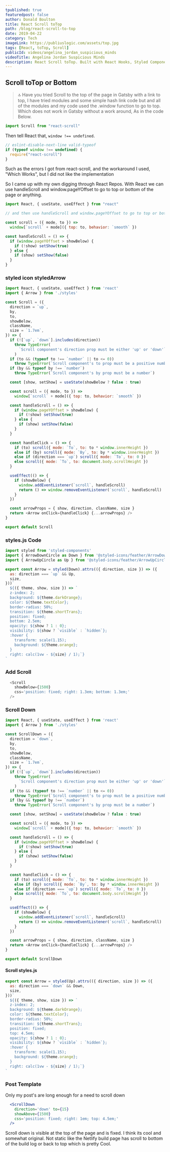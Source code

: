 ```yaml
---
tpublished: true
featuredpost: false
author: Donald Boulton
title: React Scroll toTop
path: /blog/react-scroll-to-top
date: 2019-04-22
category: Tech
imageLink: https://publiuslogic.com/assets/top.jpg
tags: [React, toTop, Scroll]
publicId: videos/angelina_jordan_suspicious_minds
videoTitle: Angelina Jordan Suspicious Minds
description: React Scroll toTop. Built with React Hooks, Styled Components and Love
---
```


## Scroll toTop or Bottom

> 🔝 Have you tried Scroll to the top of the page in Gatsby with a link to top, I have tried modules and some simple hash link code but and all of the modules and my code used the .window function to go to top.
> Which does not work in Gatsby without a work around, As in the code Below.

```js:title=src/page/page.jsx {1,9,15,19}
import Scroll from "react-scroll"
```

Then tell React that, `window !== undefined`.

```js:title=src/page/page.jsx {1,9,15,19}
// eslint-disable-next-line valid-typeof
if (typeof window !== undefined) {
  require("react-scroll")
}
```

<Section>

Such as the errors I got from react-scroll, and the workaround I used, "Which Works", but I did not like the implementation

So I came up with my own digging through React Repos. With React we can use handleScroll and window.pageYOffset to go to top or bottom of the page or anything.

</Section>

```jsx:title=src/components/scroll.js {1,9,15,19}
import React, { useState, useEffect } from "react"

// and then use handleScroll and window.pageYOffset to go to top or bottom

const scroll = ({ mode, to }) =>
  window[`scroll` + mode]({ top: to, behavior: `smooth` })

const handleScroll = () => {
  if (window.pageYOffset > showBelow) {
    if (!show) setShow(true)
  } else {
    if (show) setShow(false)
  }
}
```

### styled icon styledArrow

```jsx:title=src/styles/style.js {1,9,15,19}
import React, { useState, useEffect } from 'react'
import { Arrow } from './styles'

const Scroll = ({
  direction = `up`,
  by,
  to,
  showBelow,
  className,
  size = `1.7em`,
}) => {
  if (![`up`, `down`].includes(direction))
    throw TypeError(
      `Scroll component's direction prop must be either 'up' or 'down'`
    )
  if (to && (typeof to !== `number` || to <= 0))
    throw TypeError(`Scroll component's to prop must be a positive number`)
  if (by && typeof by !== `number`)
    throw TypeError(`Scroll component's by prop must be a number`)

  const [show, setShow] = useState(showBelow ? false : true)

  const scroll = ({ mode, to }) =>
    window[`scroll` + mode]({ top: to, behavior: `smooth` })

  const handleScroll = () => {
    if (window.pageYOffset > showBelow) {
      if (!show) setShow(true)
    } else {
      if (show) setShow(false)
    }
  }

  const handleClick = () => {
    if (to) scroll({ mode: `To`, to: to * window.innerHeight })
    else if (by) scroll({ mode: `By`, to: by * window.innerHeight })
    else if (direction === `up`) scroll({ mode: `To`, to: 0 })
    else scroll({ mode: `To`, to: document.body.scrollHeight })
  }

  useEffect(() => {
    if (showBelow) {
      window.addEventListener(`scroll`, handleScroll)
      return () => window.removeEventListener(`scroll`, handleScroll)
    }
  })

  const arrowProps = { show, direction, className, size }
  return <Arrow onClick={handleClick} {...arrowProps} />
}

export default Scroll

```

### styles.js Code

```jsx:title=src/styles/style.js {1,9,15,19}
import styled from 'styled-components'
import { ArrowDownCircle as Down } from '@styled-icons/feather/ArrowDownCircle'
import { ArrowUpCircle as Up } from '@styled-icons/feather/ArrowUpCircle'

export const Arrow = styled(Down).attrs(({ direction, size }) => ({
  as: direction === `up` && Up,
  size,
}))`
  ${({ theme, show, size }) => `
  z-index: 2;
  background: ${theme.darkOrange};
  color: ${theme.textColor};
  border-radius: 50%;
  transition: ${theme.shortTrans};
  position: fixed;
  bottom: 2.5em;
  opacity: ${show ? 1 : 0};
  visibility: ${show ? `visible` : `hidden`};
  :hover {
    transform: scale(1.15);
    background: ${theme.orange};
  }
  right: calc(1vw - ${size} / 1);`}
`
```

### Add Scroll

```jsx:title=src/components/scroll.js {1,9,15,19}
  <Scroll
    showBelow={1500}
    css='position: fixed; right: 1.3em; bottom: 1.3em;'
  />
```

### Scroll Down

```jsx:title=src/components/scrollDown.js {1,9,15,19}
import React, { useState, useEffect } from 'react'
import { Arrow } from './styles'

const ScrollDown = ({
  direction = `down`,
  by,
  to,
  showBelow,
  className,
  size = `1.7em`,
}) => {
  if (![`up`, `down`].includes(direction))
    throw TypeError(
      `Scroll component's direction prop must be either 'up' or 'down'`
    )
  if (to && (typeof to !== `number` || to <= 0))
    throw TypeError(`Scroll component's to prop must be a positive number`)
  if (by && typeof by !== `number`)
    throw TypeError(`Scroll component's by prop must be a number`)

  const [show, setShow] = useState(showBelow ? false : true)

  const scroll = ({ mode, to }) =>
    window[`scroll` + mode]({ top: to, behavior: `smooth` })

  const handleScroll = () => {
    if (window.pageYOffset > showBelow) {
      if (!show) setShow(true)
    } else {
      if (show) setShow(false)
    }
  }

  const handleClick = () => {
    if (to) scroll({ mode: `To`, to: to * window.innerHeight })
    else if (by) scroll({ mode: `By`, to: by * window.innerHeight })
    else if (direction === `up`) scroll({ mode: `To`, to: 0 })
    else scroll({ mode: `To`, to: document.body.scrollHeight })
  }

  useEffect(() => {
    if (showBelow) {
      window.addEventListener(`scroll`, handleScroll)
      return () => window.removeEventListener(`scroll`, handleScroll)
    }
  })

  const arrowProps = { show, direction, className, size }
  return <Arrow onClick={handleClick} {...arrowProps} />
}

export default ScrollDown
```

#### Scroll styles.js

```jsx:title=src/styles/styles.jsx {3,11,24}
export const Arrow = styled(Up).attrs(({ direction, size }) => ({
  as: direction === `down` && Down,
  size,
}))`
  ${({ theme, show, size }) => `
  z-index: 2;
  background: ${theme.darkOrange};
  color: ${theme.textColor};
  border-radius: 50%;
  transition: ${theme.shortTrans};
  position: fixed;
  top: 4.5em;
  opacity: ${show ? 1 : 0};
  visibility: ${show ? `visible` : `hidden`};
  :hover {
    transform: scale(1.15);
    background: ${theme.orange};
  }
  right: calc(1vw - ${size} / 1);`}
`
```

### Post Template

<Section>

Only my post's are long enough for a need to scroll down

</Section>

```jsx:title=src/components/ScrollDown.jsx {3,11,24}
  <ScrollDown
    direction='down' to={15}
    showAbove={1500}
    css='position: fixed; right: 1em; top: 4.5em;'
  />
```

Scroll down is visible at the top of the page and is fixed. I think its cool and somewhat original. Not static like the Netlify build page has scroll to bottom of the build log or back to top which is pretty Cool.

<WavyHr className="mt-1 mb-1 text-fuchsia-600" />
